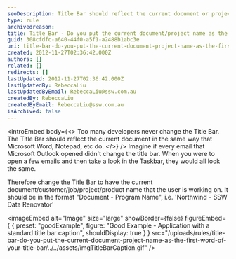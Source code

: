 ```yaml
---
seoDescription: Title Bar should reflect the current document or project name, just like Microsoft Word or Notepad, making it easier to identify open documents and projects.
type: rule
archivedreason:
title: Title Bar - Do you put the current document/project name as the first word of your title bar?
guid: 308cfdfc-a640-44f0-a5f1-a2488b1abc3e
uri: title-bar-do-you-put-the-current-document-project-name-as-the-first-word-of-your-title-bar
created: 2012-11-27T02:36:42.000Z
authors: []
related: []
redirects: []
lastUpdated: 2012-11-27T02:36:42.000Z
lastUpdatedBy: RebeccaLiu
lastUpdatedByEmail: RebeccaLiu@ssw.com.au
createdBy: RebeccaLiu
createdByEmail: RebeccaLiu@ssw.com.au
isArchived: false
---
```


<introEmbed
  body={<>
Too many developers never change the Title Bar. The Title Bar should reflect the current document in the same way that Microsoft Word, Notepad, etc do.
  </>}
/>
Imagine if every email that Microsoft Outlook opened didn't change the title bar. When you were to open a few emails and then take a look in the Taskbar, they would all look the same.

Therefore change the Title Bar to have the current document/customer/job/project/product name that the user is working on. It should be in the format "Document - Program Name", i.e. 'Northwind - SSW Data Renovator'

<imageEmbed
  alt="Image"
  size="large"
  showBorder={false}
  figureEmbed={ {
    preset: "goodExample",
    figure: "Good Example - Application with a standard title bar caption",
    shouldDisplay: true
  } }
  src="/uploads/rules/title-bar-do-you-put-the-current-document-project-name-as-the-first-word-of-your-title-bar/../../assets/imgTitleBarCaption.gif"
/>
